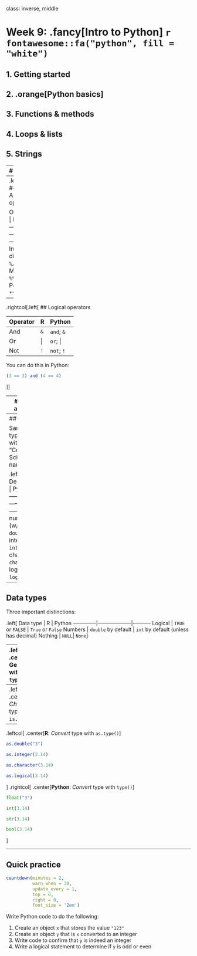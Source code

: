 
class: inverse, middle

# Week 9: .fancy[Intro to Python] `r fontawesome::fa("python", fill = "white")`

## 1. Getting started
## 2. .orange[Python basics]
## 3. Functions & methods
## 4. Loops & lists
## 5. Strings

---
# Operators

```css
    .remark-slide table{
        width: 100%;
    }
```

--
.leftcol[.left[
## Arithmetic operators

Operator | R      | Python
-----------------|---------|-----------
Integer division |  `%/%` | `//`
Modulus          |  `%%`  | `%`
Powers           |  `^`   | `**`
]]
--
.rightcol[.left[
## Logical operators

Operator  | R         | Python
----------|-----------|-----------
And       |  `&`      | `and`; `&`
Or        |  &#124;   | `or`; &#124;
Not       |  `!`      | `not`; `!`

You can do this in Python:
```r
(3 == 3) and (4 == 4)
```
]]

---
## Variable assignment

Python only uses the `=` symbol to make assignments (no `<-`):

```python
value = 3
value
```

---
## Data types

Same data types as R, but with more "Computer Science-y" names:

.leftcol60[.left[
Description          | R            | Python
---------------------|--------------|-----------
numeric (w/decimal)  | `double`   | `float`
integer              | `integer`  | `int`
character            | `character`| `str`
logical              | `logical`  | `bool`
]]


---
## Data types

Three important distinctions:

.left[
Data type     | R                  | Python
--------------|--------------------|-----------
Logical       | `TRUE` or `FALSE` | `True` or `False`
Numbers       | `double` by default  | `int` by default (unless has decimal)
Nothing       | `NULL`| `None`
]

---
.leftcol[
.center[**R**: Get type with `typeof()`]
```r
typeof(3.14)
```
```r
typeof(3L)
```
```r
typeof("3")
```
```r
typeof(TRUE)
```
]
.rightcol[
.center[**Python**: Get type with `type()`]
```python
type(3.14)
```
```python
type(3)
```
```python
type("3")
```
```python
type(True)
```
]

---
.leftcol[
.center[**R**: _Check_ type with `is.type()`]
```r
is.double(3.14)
```
```r
is.integer(3L)
```
```r
is.character("3")
```
```r
is.logical(TRUE)
```
]
.rightcol[
.center[**Python**: _Check_ type with `type() == type`]
```python
type(3.14) == float
```
```python
type(3) == int
```
```python
type("3") == str
```
```python
type(True) == bool
```
]

---
.leftcol[
.center[**R**: _Convert_ type with `as.type()`]
```r
as.double("3")
```
```r
as.integer(3.14)
```
```r
as.character(3.14)
```
```r
as.logical(3.14)
```
]
.rightcol[
.center[**Python**: _Convert_ type with `type()`]
```python
float("3")
```
```python
int(3.14)
```
```python
str(3.14)
```
```python
bool(3.14)
```
]

---
## Quick practice

```r
countdown(minutes = 2,
          warn_when = 30,
          update_every = 1,
          top = 0,
          right = 0,
          font_size = '2em')
```

Write Python code to do the following:

1. Create an object `x` that stores the value `"123"`
2. Create an object `y` that is `x` converted to an integer
3. Write code to confirm that `y` is indeed an integer
4. Write a logical statement to determine if `y` is odd or even
